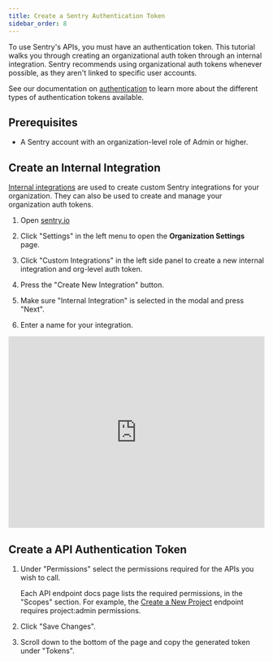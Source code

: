 ```yaml
---
title: Create a Sentry Authentication Token
sidebar_order: 8
---
```


To use Sentry's APIs, you must have an authentication token. This tutorial walks you through creating an organizational auth token through an internal integration. Sentry recommends using organizational auth tokens whenever possible, as they aren't linked to specific user accounts.

See our documentation on [authentication](/api/auth/) to learn more about the different types of authentication tokens available.

## Prerequisites

- A Sentry account with an organization-level role of Admin or higher. <!-- TODO SHANA confirm -->

## Create an Internal Integration

[Internal integrations](/product/integrations/integration-platform/internal-integration/) are used to create custom Sentry integrations for your organization. They can also be used to create and manage your organization auth tokens.

1. Open [sentry.io](https://sentry.io/)

1. Click "Settings" in the left menu to open the **Organization Settings** page.

1. Click "Custom Integrations" in the left side panel to create a new internal integration and org-level auth token.

1. Press the "Create New Integration" button.

1. Make sure "Internal Integration" is selected in the modal and press "Next".

1. Enter a name for your integration.

<div style="position: relative; padding-bottom: calc(66.66666666666666% + 41px); height: 0; width: 100%"><iframe src="https://demo.arcade.software/tn7T3kQtjpIZEAfAe6ep?embed" frameborder="0" loading="lazy" webkitallowfullscreen mozallowfullscreen allowfullscreen style="position: absolute; top: 0; left: 0; width: 100%; height: 100%;color-scheme: light;" title="Create internal integration"></iframe></div>

## Create a API Authentication Token

1. Under "Permissions" select the permissions required for the APIs you wish to call.

   Each API endpoint docs page lists the required permissions, in the "Scopes" section. For example, the [Create a New Project](/api/projects/create-new-project/git ) endpoint requires project:admin permissions.

1. Click "Save Changes".

1. Scroll down to the bottom of the page and copy the generated token under "Tokens".
